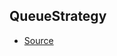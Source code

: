 ## QueueStrategy



- [Source](https://github.com/Androz2091/discord-player/blob/4177c53/packages/utils/src/Queue.ts#L1)
